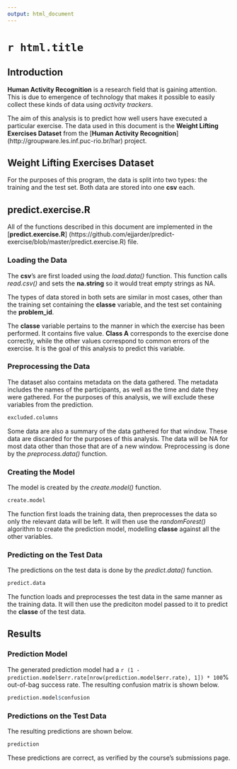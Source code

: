 ```yaml
---
output: html_document
---
```


# `r html.title`

## Introduction

**Human Activity Recognition** is a research field that is gaining attention.
This is due to emergence of technology that makes it possible to easily collect
these kinds of data using *activity trackers*.
  
The aim of this analysis is to predict how well users have executed a
particular exercise. The data used in this document is the
**Weight Lifting Exercises Dataset** from the [**Human Activity Recognition**]
(http://groupware.les.inf.puc-rio.br/har) project.

## Weight Lifting Exercises Dataset

For the purposes of this program, the data is split into two types: the
training and the test set. Both data are stored into one **csv** each.

## predict.exercise.R

All of the functions described in this document are implemented in the
[**predict.exercise.R**]
(https://github.com/ejjarder/predict-exercise/blob/master/predict.exercise.R)
file.

### Loading the Data

The **csv**'s are first loaded using the *load.data()* function. This function
calls *read.csv()* and sets the **na.string** so it would treat empty strings
as NA.

The types of data stored in both sets are similar in most cases, other than the
training set containing the **classe** variable, and the test set containing
the **problem_id**.

The **classe** variable pertains to the manner in which the exercise has been
performed. It contains five value. **Class A** corresponds to the exercise done
correctly, while the other values correspond to common errors of the exercise.
It is the goal of this analysis to predict this variable.

### Preprocessing the Data

The dataset also contains metadata on the data gathered. The metadata includes
the names of the participants, as well as the time and date they were gathered.
For the purposes of this analysis, we will exclude these variables from the
prediction.

```r
excluded.columns
```

Some data are also a summary of the data gathered for that window. These data
are discarded for the purposes of this analysis. The data will be NA for most
data other than those that are of a new window. Preprocessing is done by the
*preprocess.data()* function.

### Creating the Model

The model is created by the *create.model()* function.

```r
create.model
```

The function first loads the training data, then preprocesses the data so only
the relevant data will be left. It will then use the *randomForest()* algorithm
to create the prediction model, modelling **classe** against all the other
variables.

### Predicting on the Test Data

The predictions on the test data is done by the *predict.data()* function.

```r
predict.data
```

The function loads and preprocesses the test data in the same manner as the
training data. It will then use the prediciton model passed to it to predict
the **classe** of the test data.

## Results

### Prediction Model

The generated prediction model had a
`r (1 - prediction.model$err.rate[nrow(prediction.model$err.rate), 1]) * 100`%
out-of-bag success rate. The resulting confusion matrix is shown below.

```r
prediction.model$confusion
```

### Predictions on the Test Data

The resulting predictions are shown below.

```r
prediction
```

These predictions are correct, as verified by the course's submissions page.
